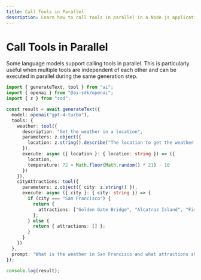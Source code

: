 ```yaml
---
title: Call Tools in Parallel
description: Learn how to call tools in parallel in a Node.js application.
---
```


# Call Tools in Parallel

Some language models support calling tools in parallel.
This is particularly useful when multiple tools are independent of each other and can be executed in parallel during the same generation step.

```ts
import { generateText, tool } from "ai";
import { openai } from "@ai-sdk/openai";
import { z } from "zod";

const result = await generateText({
  model: openai("gpt-4-turbo"),
  tools: {
    weather: tool({
      description: "Get the weather in a location",
      parameters: z.object({
        location: z.string().describe("The location to get the weather for")
      }),
      execute: async ({ location }: { location: string }) => ({
        location,
        temperature: 72 + Math.floor(Math.random() * 21) - 10
      })
    }),
    cityAttractions: tool({
      parameters: z.object({ city: z.string() }),
      execute: async ({ city }: { city: string }) => {
        if (city === "San Francisco") {
          return {
            attractions: ["Golden Gate Bridge", "Alcatraz Island", "Fisherman's Wharf"]
          };
        } else {
          return { attractions: [] };
        }
      }
    })
  },
  prompt: "What is the weather in San Francisco and what attractions should I visit?"
});

console.log(result);
```
